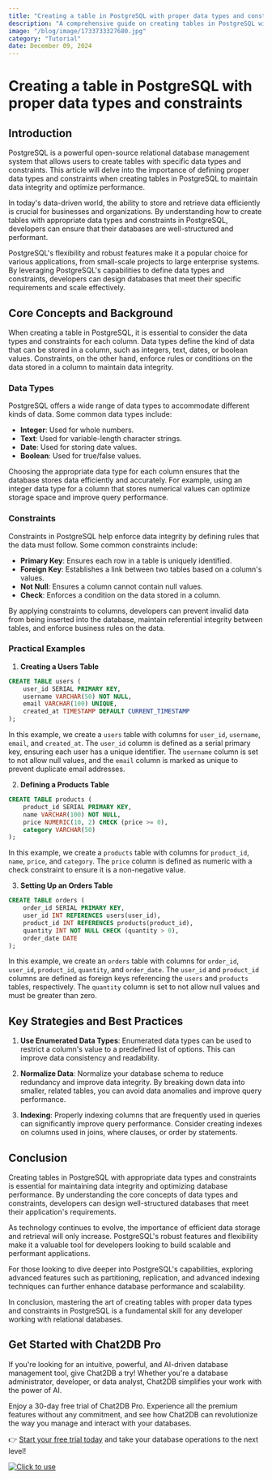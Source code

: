 ```yaml
---
title: "Creating a table in PostgreSQL with proper data types and constraints"
description: "A comprehensive guide on creating tables in PostgreSQL with appropriate data types and constraints to ensure data integrity and efficiency."
image: "/blog/image/1733733327680.jpg"
category: "Tutorial"
date: December 09, 2024
---
```


# Creating a table in PostgreSQL with proper data types and constraints

## Introduction
PostgreSQL is a powerful open-source relational database management system that allows users to create tables with specific data types and constraints. This article will delve into the importance of defining proper data types and constraints when creating tables in PostgreSQL to maintain data integrity and optimize performance.

In today's data-driven world, the ability to store and retrieve data efficiently is crucial for businesses and organizations. By understanding how to create tables with appropriate data types and constraints in PostgreSQL, developers can ensure that their databases are well-structured and performant.

PostgreSQL's flexibility and robust features make it a popular choice for various applications, from small-scale projects to large enterprise systems. By leveraging PostgreSQL's capabilities to define data types and constraints, developers can design databases that meet their specific requirements and scale effectively.

## Core Concepts and Background
When creating a table in PostgreSQL, it is essential to consider the data types and constraints for each column. Data types define the kind of data that can be stored in a column, such as integers, text, dates, or boolean values. Constraints, on the other hand, enforce rules or conditions on the data stored in a column to maintain data integrity.

### Data Types
PostgreSQL offers a wide range of data types to accommodate different kinds of data. Some common data types include:
- **Integer**: Used for whole numbers.
- **Text**: Used for variable-length character strings.
- **Date**: Used for storing date values.
- **Boolean**: Used for true/false values.

Choosing the appropriate data type for each column ensures that the database stores data efficiently and accurately. For example, using an integer data type for a column that stores numerical values can optimize storage space and improve query performance.

### Constraints
Constraints in PostgreSQL help enforce data integrity by defining rules that the data must follow. Some common constraints include:
- **Primary Key**: Ensures each row in a table is uniquely identified.
- **Foreign Key**: Establishes a link between two tables based on a column's values.
- **Not Null**: Ensures a column cannot contain null values.
- **Check**: Enforces a condition on the data stored in a column.

By applying constraints to columns, developers can prevent invalid data from being inserted into the database, maintain referential integrity between tables, and enforce business rules on the data.

### Practical Examples
1. **Creating a Users Table**

```sql
CREATE TABLE users (
    user_id SERIAL PRIMARY KEY,
    username VARCHAR(50) NOT NULL,
    email VARCHAR(100) UNIQUE,
    created_at TIMESTAMP DEFAULT CURRENT_TIMESTAMP
);
```

In this example, we create a `users` table with columns for `user_id`, `username`, `email`, and `created_at`. The `user_id` column is defined as a serial primary key, ensuring each user has a unique identifier. The `username` column is set to not allow null values, and the `email` column is marked as unique to prevent duplicate email addresses.

2. **Defining a Products Table**

```sql
CREATE TABLE products (
    product_id SERIAL PRIMARY KEY,
    name VARCHAR(100) NOT NULL,
    price NUMERIC(10, 2) CHECK (price >= 0),
    category VARCHAR(50)
);
```

In this example, we create a `products` table with columns for `product_id`, `name`, `price`, and `category`. The `price` column is defined as numeric with a check constraint to ensure it is a non-negative value.

3. **Setting Up an Orders Table**

```sql
CREATE TABLE orders (
    order_id SERIAL PRIMARY KEY,
    user_id INT REFERENCES users(user_id),
    product_id INT REFERENCES products(product_id),
    quantity INT NOT NULL CHECK (quantity > 0),
    order_date DATE
);
```

In this example, we create an `orders` table with columns for `order_id`, `user_id`, `product_id`, `quantity`, and `order_date`. The `user_id` and `product_id` columns are defined as foreign keys referencing the `users` and `products` tables, respectively. The `quantity` column is set to not allow null values and must be greater than zero.

## Key Strategies and Best Practices
1. **Use Enumerated Data Types**: Enumerated data types can be used to restrict a column's value to a predefined list of options. This can improve data consistency and readability.

2. **Normalize Data**: Normalize your database schema to reduce redundancy and improve data integrity. By breaking down data into smaller, related tables, you can avoid data anomalies and improve query performance.

3. **Indexing**: Properly indexing columns that are frequently used in queries can significantly improve query performance. Consider creating indexes on columns used in joins, where clauses, or order by statements.

## Conclusion
Creating tables in PostgreSQL with appropriate data types and constraints is essential for maintaining data integrity and optimizing database performance. By understanding the core concepts of data types and constraints, developers can design well-structured databases that meet their application's requirements.

As technology continues to evolve, the importance of efficient data storage and retrieval will only increase. PostgreSQL's robust features and flexibility make it a valuable tool for developers looking to build scalable and performant applications.

For those looking to dive deeper into PostgreSQL's capabilities, exploring advanced features such as partitioning, replication, and advanced indexing techniques can further enhance database performance and scalability.

In conclusion, mastering the art of creating tables with proper data types and constraints in PostgreSQL is a fundamental skill for any developer working with relational databases.

## Get Started with Chat2DB Pro

If you're looking for an intuitive, powerful, and AI-driven database management tool, give Chat2DB a try! Whether you're a database administrator, developer, or data analyst, Chat2DB simplifies your work with the power of AI.

Enjoy a 30-day free trial of Chat2DB Pro. Experience all the premium features without any commitment, and see how Chat2DB can revolutionize the way you manage and interact with your databases.

👉 [Start your free trial today](https://chat2db.ai/pricing) and take your database operations to the next level!


[![Click to use](/image/blog/bg/chat2db.jpg)](https://chat2db.ai/)
